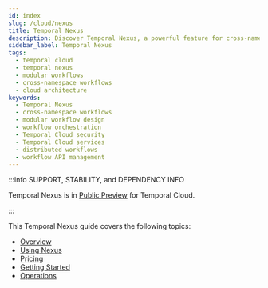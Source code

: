 ```yaml
---
id: index
slug: /cloud/nexus
title: Temporal Nexus
description: Discover Temporal Nexus, a powerful feature for cross-namespace collaboration, modular workflow design, and enhanced security in Temporal Cloud.
sidebar_label: Temporal Nexus
tags:
  - temporal cloud
  - temporal nexus
  - modular workflows
  - cross-namespace workflows
  - cloud architecture
keywords:
  - Temporal Nexus
  - cross-namespace workflows
  - modular workflow design
  - workflow orchestration
  - Temporal Cloud security
  - Temporal Cloud services
  - distributed workflows
  - workflow API management
---
```


:::info SUPPORT, STABILITY, and DEPENDENCY INFO

Temporal Nexus is in [Public Preview](https://docs.temporal.io/evaluate/development-production-features/release-stages\#public-preview) for Temporal Cloud.

:::

This Temporal Nexus guide covers the following topics:

- [Overview](/cloud/nexus/overview)  
- [Using Nexus](/cloud/nexus/using-nexus)  
- [Pricing](/cloud/nexus/pricing)  
- [Getting Started](/cloud/nexus/getting-started)  
- [Operations](/cloud/nexus/operations)  
